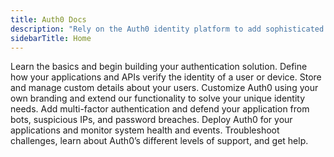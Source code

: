 ```yaml
---
title: Auth0 Docs
description: "Rely on the Auth0 identity platform to add sophisticated authentication and authorization to your applications. Centralize and manage users from multiple identity providers and give them branded, seamless signup and login experiences. Finely control access with a degree of customization that can accommodate even the most complex security requirements. Easily deploy your implementation and monitor status and services."
sidebarTitle: Home
---
```



<User/>

<CardGroup cols={2}>
  <Card title="Get Started" icon="bolt"  iconType="solid"  horizontal href="/docs/get-started/identity-fundamentals" >
    Learn the basics and begin building your authentication solution.
  </Card>
  <Card title="Authenticate" icon="lock"  iconType="solid"  horizontal href="#" >
    Define how your applications and APIs verify the identity of a user or device.
  </Card>
  <Card title="Manage Users" icon="user-gear"  iconType="solid"  horizontal href="#" >
    Store and manage custom details about your users.
  </Card>
  <Card title="Customize" icon="puzzle"  iconType="solid"  horizontal href="#" >
    Customize Auth0 using your own branding and extend our functionality to solve your unique identity needs.
  </Card>
  <Card title="Secure" icon="shield-check"  iconType="solid"  horizontal href="#" >
    Add multi-factor authentication and defend your application from bots, suspicious IPs, and password breaches.
  </Card>
  <Card title="Deploy and Monitor" icon="chart-line"  iconType="solid"  horizontal href="#" >
    Deploy Auth0 for your applications and monitor system health and events.
  </Card>
  <Card title="Troubleshoot" icon="dharmachakra"  iconType="solid"  horizontal href="/docs/troubleshoot/debugging-best-practices" >
    Troubleshoot challenges, learn about Auth0’s different levels of support, and get help.
  </Card>
</CardGroup>
